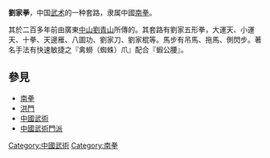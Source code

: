 {{Unreferenced |time=2011-11-14T05:59:30+00:00 }}

'''劉家拳'''，中国[[武术|武术]]的一种套路，隶属中國[[南拳|南拳]]。

其於二百多年前由廣東[[中山市|中山]][[刘青山_(广东)|劉青山]]所傳的。其套路有劉家五形拳，大運天、小運天、十拳、天邊雁、八圖功、劉家刀、劉家棍等。馬步有吊馬、拖馬、側閃步。著名手法有快速敏捷之『禽蟧（蜘蛛）爪』配合『蝦公腰』。

== 參見 ==
*[[南拳|南拳]]
*[[洪門|洪門]]
*[[中國武術|中國武術]]
*[[中國武術門派|中國武術門派]]

{{武术小作品}}
[[Category:中國武術|Category:中國武術]]
[[Category:南拳|Category:南拳]]